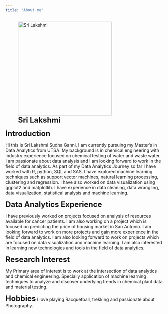 ```yaml
---
title: "About me"
---
```

![<span style="font-size:24px;">**Sri Lakshmi**</span>](sri.jpg){fig-align="left" width="300"}

<span style="font-size:24px;">**Introduction**</span>

Hi this is Sri Lakshmi Sudha Ganni, I am currently pursuing my Master's in Data Analytics from UTSA. My background is in chemical engineering with industry experience focused on chemical testing of water and waste water. I am passionate about data analysis and I am looking forward to work in the field of data analytics. As part of my Data Analytics Journey so far I have worked with R, python, SQL and SAS. I have explored machine learning techniques such as support vector machines, natural learning processing, clustering and regression. I have also worked on data visualization using ggplot2 and matplotlib. I have experience in data cleaning, data wrangling, data visualization, statistical analysis and machine learning.

<span style="font-size:24px;">**Data Analytics Experience**</span>

I have previously worked on projects focused on analysis of resources available for cancer patients. I am also working on a project which is focused on predicting the price of housing market in San Antonio. I am looking forward to work on more projects and gain more experience in the field of data analytics. I am also looking forward to work on projects which are focused on data visualization and machine learning. I am also interested in learning new technologies and tools in the field of data analytics. 

<span style="font-size:24px;">**Research Interest**</span>

 My Primary area of interest is to work at the intersection of data analytics and chemical engineering. Specially application of machine learning techniques to analyze and discover underlying trends in chemical plant data and material testing.

<span style="font-size:24px;">**Hobbies**</span>
I love playing Racquetball, trekking and passionate about Photography.



